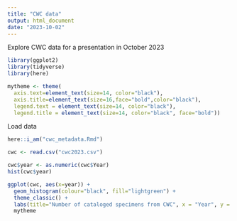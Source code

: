```yaml
---
title: "CWC data"
output: html_document
date: "2023-10-02"
---
```


Explore CWC data for a presentation in October 2023

```r
library(ggplot2)
library(tidyverse)
library(here)

mytheme <- theme(   
  axis.text=element_text(size=14, color="black"),
  axis.title=element_text(size=16,face="bold",color="black"),
  legend.text = element_text(size=14, color="black"),
  legend.title = element_text(size=14, color="black", face="bold"))
```

Load data
```r
here::i_am("cwc_metadata.Rmd")

cwc <- read.csv("cwc2023.csv")
```

```r
cwc$year <- as.numeric(cwc$Year)
hist(cwc$year)

ggplot(cwc, aes(x=year)) +
  geom_histogram(colour="black", fill="lightgreen") +
  theme_classic() +
  labs(title="Number of cataloged specimens from CWC", x = "Year", y = "Count") +
  mytheme
```

